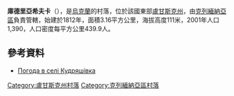 {{coord|49|2|2|N|38|26|45|E|scale:100000|display=title}}

'''庫德里亞希夫卡'''（{{lang-uk|Кудряшівка}}），是[[烏克蘭|烏克蘭]]的村落，位於該國東部[[盧甘斯克州|盧甘斯克州]]，由[[克列緬納亞區|克列緬納亞區]]負責管轄，始建於1812年，面積3.16平方公里，海拔高度111米，2001年人口1,390，人口密度每平方公里439.9人。

==參考資料==
* [http://weather.in.ua/ua/lyganskaja/12613 Погода в селі Кудряшівка] {{Wayback|url=http://weather.in.ua/ua/lyganskaja/12613 |date=20140119000638 }}

{{DEFAULTSORT:Кудряшівка}}
[[Category:盧甘斯克州村落|Category:盧甘斯克州村落]]
[[Category:克列緬納亞區村落|Category:克列緬納亞區村落]]


{{Luhansk-geo-stub}}